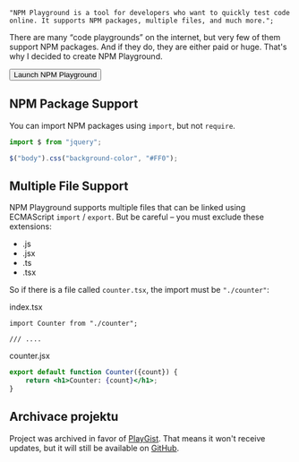 	"NPM Playground is a tool for developers who want to quickly test code online. It supports NPM packages, multiple files, and much more.";

There are many <q>code playgrounds</q> on the internet, but very few of them support NPM packages. And if they do, they
are either paid or huge. That's why I decided to create NPM Playground.

<Button to="https://npm-playground.web.app">Launch NPM Playground</Button>

## NPM Package Support

You can import NPM packages using `import`, but not `require`.

```js
import $ from "jquery";

$("body").css("background-color", "#FF0");
```

## Multiple File Support

NPM Playground supports multiple files that can be linked using ECMAScript `import` / `export`. But be careful &ndash;
you must exclude these extensions:

-   .js
-   .jsx
-   .ts
-   .tsx

So if there is a file called `counter.tsx`, the import must be `"./counter"`:

index.tsx

```tsx
import Counter from "./counter";

/// ....
```

counter.jsx

```jsx
export default function Counter({count}) {
	return <h1>Counter: {count}</h1>;
}
```

## Archivace projektu

Project was archived in favor of [PlayGist](playgist.mdx). That means it won't receive updates, but it will still be
available on [GitHub](https://github.com/tomaswrobel/npm-playgound).
